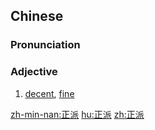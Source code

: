 ==Chinese==
{{zh-forms}}

===Pronunciation===
{{zh-pron
|m=zhèngpài
|c=zing3 paai1
|mn=qz,tw,xm,zz:chèng-phài/qz,xm,zz:chiàⁿ-phài
|cat=a
}}

===Adjective===
{{zh-adj}}

# {{lb|zh|of a person}} [[decent]], [[fine]]

[[zh-min-nan:正派]]
[[hu:正派]]
[[zh:正派]]